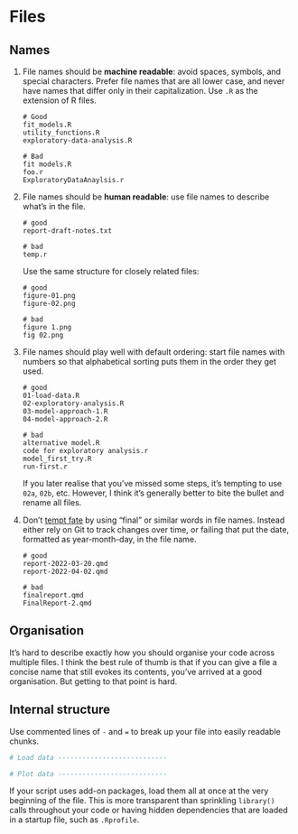 # Files {#sec-files}

## Names

1.  File names should be **machine readable**: avoid spaces, symbols, and special characters. Prefer file names that are all lower case, and never
have names that differ only in their capitalization. Use `.R` as the extension of R files.

    ```
    # Good
    fit_models.R
    utility_functions.R
    exploratory-data-analysis.R

    # Bad
    fit models.R
    foo.r
    ExploratoryDataAnaylsis.r
    ```

2.  File names should be **human readable**: use file names to describe what's in the file.

    ```
    # good
    report-draft-notes.txt

    # bad
    temp.r
    ```

    Use the same structure for closely related files:

    ```
    # good
    figure-01.png
    figure-02.png

    # bad
    figure 1.png
    fig 02.png
    ```

3.  File names should play well with default ordering: start file names with numbers so that alphabetical sorting puts them in the order they get used.

    ```
    # good
    01-load-data.R
    02-exploratory-analysis.R
    03-model-approach-1.R
    04-model-approach-2.R

    # bad
    alternative model.R
    code for exploratory analysis.r
    model_first_try.R
    run-first.r
    ```

    If you later realise that you've missed some steps, it's tempting to use `02a`,
`02b`, etc. However, I think it's generally better to bite the bullet and
rename all files.

4.  Don't [tempt fate](https://phdcomics.com/comics.php?f=1531) by using "final" or similar words in file names. Instead either rely on Git to track changes over time, or failing that put the date, formatted as year-month-day, in the file name.

    ```
    # good
    report-2022-03-20.qmd
    report-2022-04-02.qmd

    # bad
    finalreport.qmd
    FinalReport-2.qmd
    ```

## Organisation

It's hard to describe exactly how you should organise your code across multiple files. I think the best rule of thumb is that if you can give a file a concise name that still evokes its contents, you've arrived at a good organisation. But getting to that point is hard.

## Internal structure

Use commented lines of `-` and `=` to break up your file into easily readable
chunks.

```r
# Load data ---------------------------

# Plot data ---------------------------
```

If your script uses add-on packages, load them all at once at the very
beginning of the file. This is more transparent than sprinkling `library()`
calls throughout your code or having hidden dependencies that are loaded in a
startup file, such as `.Rprofile`.
